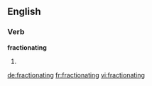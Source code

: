 ==English==

===Verb===
'''fractionating'''

# {{third-person singular of|fractionate}}

[[de:fractionating]]
[[fr:fractionating]]
[[vi:fractionating]]
